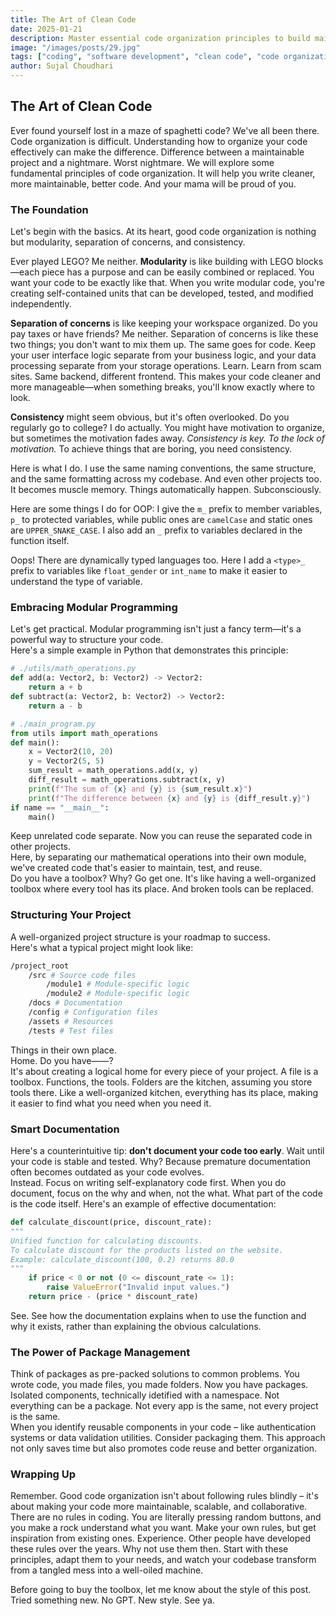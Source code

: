 ```yaml
---
title: The Art of Clean Code
date: 2025-01-21
description: Master essential code organization principles to build maintainable software. Learn about modularity, separation of concerns, project structure, and documentation best practices that will transform your development workflow.
image: "/images/posts/29.jpg"
tags: ["coding", "software development", "clean code", "code organization", "programming tips"]
author: Sujal Choudhari
---
```


## The Art of Clean Code
Ever found yourself lost in a maze of spaghetti code? We've all been there. Code organization is difficult. Understanding how to organize your code effectively can make the difference. Difference between a maintainable project and a nightmare. Worst nightmare. We will explore some fundamental principles of code organization. It will help you write cleaner, more maintainable, better code. And your mama will be proud of you.

### The Foundation
Let's begin with the basics. At its heart, good code organization is nothing but modularity, separation of concerns, and consistency. 

Ever played LEGO? Me neither. **Modularity** is like building with LEGO blocks—each piece has a purpose and can be easily combined or replaced. You want your code to be exactly like that. When you write modular code, you're creating self-contained units that can be developed, tested, and modified independently. 

**Separation of concerns** is like keeping your workspace organized. Do you pay taxes or have friends? Me neither. Separation of concerns is like these two things; you don't want to mix them up. The same goes for code. Keep your user interface logic separate from your business logic, and your data processing separate from your storage operations. Learn. Learn from scam sites. Same backend, different frontend. This makes your code cleaner and more manageable—when something breaks, you'll know exactly where to look. 

**Consistency** might seem obvious, but it's often overlooked. Do you regularly go to college? I do actually. You might have motivation to organize, but sometimes the motivation fades away. *Consistency is key. To the lock of motivation.* To achieve things that are boring, you need consistency. 

Here is what I do. I use the same naming conventions, the same structure, and the same formatting across my codebase. And even other projects too. It becomes muscle memory. Things automatically happen. Subconsciously. 

Here are some things I do for OOP: I give the `m_` prefix to member variables, `p_` to protected variables, while public ones are `camelCase` and static ones are `UPPER_SNAKE_CASE`. I also add an `_` prefix to variables declared in the function itself.  

Oops! There are dynamically typed languages too. Here I add a `<type>_` prefix to variables like `float_gender` or `int_name` to make it easier to understand the type of variable.

### Embracing Modular Programming
Let's get practical. Modular programming isn't just a fancy term—it's a powerful way to structure your code.  
Here's a simple example in Python that demonstrates this principle:

```python
# ./utils/math_operations.py
def add(a: Vector2, b: Vector2) -> Vector2:
    return a + b
def subtract(a: Vector2, b: Vector2) -> Vector2:
    return a - b

# ./main_program.py
from utils import math_operations
def main():
    x = Vector2(10, 20)
    y = Vector2(5, 5)
    sum_result = math_operations.add(x, y)
    diff_result = math_operations.subtract(x, y)
    print(f"The sum of {x} and {y} is {sum_result.x}")
    print(f"The difference between {x} and {y} is {diff_result.y}")
if name == "__main__":
    main()
```
Keep unrelated code separate. Now you can reuse the separated code in other projects.  
Here, by separating our mathematical operations into their own module, we've created code that's easier to maintain, test, and reuse.  
Do you have a toolbox? Why? Go get one. It's like having a well-organized toolbox where every tool has its place. And broken tools can be replaced.

### Structuring Your Project

A well-organized project structure is your roadmap to success.  
Here's what a typical project might look like:

```bash
/project_root
    /src # Source code files
        /module1 # Module-specific logic
        /module2 # Module-specific logic
    /docs # Documentation
    /config # Configuration files
    /assets # Resources
    /tests # Test files
```

Things in their own place.  
Home. Do you have——?  
It's about creating a logical home for every piece of your project. A file is a toolbox. Functions, the tools. Folders are the kitchen, assuming you store tools there. Like a well-organized kitchen, everything has its place, making it easier to find what you need when you need it.

### Smart Documentation
Here's a counterintuitive tip: **don't document your code too early**. Wait until your code is stable and tested. Why? Because premature documentation often becomes outdated as your code evolves.  
Instead. Focus on writing self-explanatory code first. When you do document, focus on the why and when, not the what. What part of the code is the code itself. Here's an example of effective documentation:

```python
def calculate_discount(price, discount_rate):
"""
Unified function for calculating discounts.
To calculate discount for the products listed on the website.
Example: calculate_discount(100, 0.2) returns 80.0
"""
    if price < 0 or not (0 <= discount_rate <= 1):
        raise ValueError("Invalid input values.")
    return price - (price * discount_rate)
```

See. See how the documentation explains when to use the function and why it exists, rather than explaining the obvious calculations.

### The Power of Package Management

Think of packages as pre-packed solutions to common problems. You wrote code, you made files, you made folders. Now you have packages.  
Isolated components, technically idetified with a namespace. Not everything can be a package. Not every app is the same, not every project is the same.  
When you identify reusable components in your code – like authentication systems or data validation utilities. Consider packaging them. This approach not only saves time but also promotes code reuse and better organization.

### Wrapping Up

Remember. Good code organization isn't about following rules blindly – it's about making your code more maintainable, scalable, and collaborative. There are no rules in coding. You are literally pressing random buttons, and you make a rock understand what you want. Make your own rules, but get inspiration from existing ones. Experience. Other people have developed these rules over the years. Why not use them then. Start with these principles, adapt them to your needs, and watch your codebase transform from a tangled mess into a well-oiled machine. 

Before going to buy the toolbox, let me know about the style of this post. Tried something new. No GPT. New style. See ya.